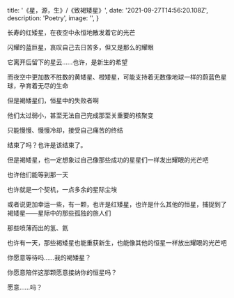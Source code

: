 
  title: '《星，源，生》/《致褐矮星》',
  date: '2021-09-27T14:56:20.108Z',
  description: 'Poetry',
  image: '',
}

长寿的红矮星，在夜空中永恒地散发着它的光芒

闪耀的蓝巨星，哀叹自己去日苦多，但又是那么的耀眼

它离开后留下的星云……也许，是新生的希望

而夜空中更加数不胜数的黄矮星、橙矮星，可能支持着无数像地球一样的蔚蓝色星球，孕育着无尽的生命

但是褐矮星们，恒星中的失败者啊

他们太过弱小，甚至无法自己完成那至关重要的核聚变

只能慢慢、慢慢冷却，接受自己痛苦的终结

结束了吗？也许是该结束了。

但是褐矮星，也一定想象过自己像那些成功的星星们一样发出耀眼的光芒吧

也许他们能等到那一天

也许就是一个契机，一点多余的星际尘埃

或者说更加幸运一些，有一颗，也许是红矮星，也许是什么其他的恒星，捕捉到了褐矮星——星际中的那些孤独的旅人们

那些喷薄而出的氢、氦

也许有一天，那些褐矮星也能重获新生，也能像其他的恒星一样放出耀眼的光芒吧

你愿意等待吗……我的褐矮星？

你愿意陪伴这那颗愿意接纳你的恒星吗？

愿意……吗？

